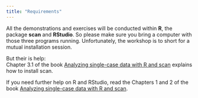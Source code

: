 ```yaml
---
title: "Requirements"
---
```


All the demonstrations and exercises will be conducted within **R**, the package **scan** and **RStudio**. So please make sure you bring a computer with those three programs running. Unfortunately, the workshop is to short for a mutual installation session.

But their is help:\
Chapter 3.1 of the book [Analyzing single-case data with R and scan](https://jazznbass.github.io/scan-Book/the-scan-package.html#installing-the-scan-package) explains how to install scan.

If you need further help on R and RStudio, read the Chapters 1 and 2 of the book [Analyzing single-case data with R and scan](https://jazznbass.github.io/scan-Book/).
